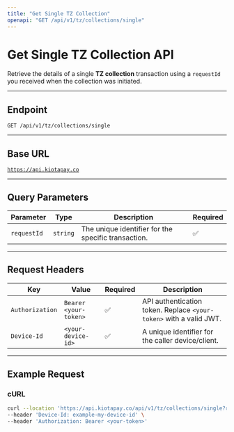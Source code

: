```yaml
---
title: "Get Single TZ Collection"
openapi: "GET /api/v1/tz/collections/single"
---
```


# Get Single TZ Collection API

Retrieve the details of a single **TZ collection** transaction using a `requestId` you received when the collection was initiated.

---

## **Endpoint**

`GET /api/v1/tz/collections/single`

---

## **Base URL**

[`https://api.kiotapay.co`](https://api.kiotapay.co)

---

## **Query Parameters**

| Parameter   | Type     | Description                                         | Required |
| ----------- | -------- | --------------------------------------------------- | -------- |
| `requestId` | `string` | The unique identifier for the specific transaction. | ✅       |

---

## **Request Headers**

| Key             | Value                 | Required | Description                                                        |
| --------------- | --------------------- | -------- | ------------------------------------------------------------------ |
| `Authorization` | `Bearer <your-token>` | ✅       | API authentication token. Replace `<your-token>` with a valid JWT. |
| `Device-Id`     | `<your-device-id>`    | ✅       | A unique identifier for the caller device/client.                  |

---

## **Example Request**

### **cURL**

```bash
curl --location 'https://api.kiotapay.co/api/v1/tz/collections/single?requestId=cdd7dcaa-e945-44d2-8219-77543ae91d9b' \
--header 'Device-Id: example-my-device-id' \
--header 'Authorization: Bearer <your-token>'
